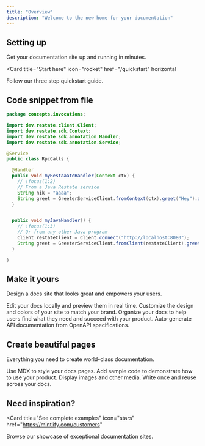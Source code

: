 ```yaml
---
title: "Overview"
description: "Welcome to the new home for your documentation"
---
```


## Setting up

Get your documentation site up and running in minutes.

<Card
  title="Start here"
  icon="rocket"
  href="/quickstart"
  horizontal
>
  Follow our three step quickstart guide.
</Card>

## Code snippet from file

```java RpcCalls.java {CODE_LOAD::../snippets/RpcCalls.java} 
package concepts.invocations;

import dev.restate.client.Client;
import dev.restate.sdk.Context;
import dev.restate.sdk.annotation.Handler;
import dev.restate.sdk.annotation.Service;

@Service
public class RpcCalls {

  @Handler
  public void myRestaaateHandler(Context ctx) {
    // !focus(1:2)
    // From a Java Restate service
    String nik = "aaaa";
    String greet = GreeterServiceClient.fromContext(ctx).greet("Hey").await();
  }


  public void myJavaHandler() {
    // !focus(1:3)
    // Or from any other Java program
    Client restateClient = Client.connect("http://localhost:8080");
    String greet = GreeterServiceClient.fromClient(restateClient).greet("Hi");
  }

}
```

## Make it yours

Design a docs site that looks great and empowers your users.

<Columns cols={2}>
  <Card
    title="Edit locally"
    icon="pen-to-square"
    href="/development"
  >
    Edit your docs locally and preview them in real time.
  </Card>
  <Card
    title="Customize your site"
    icon="palette"
    href="/essentials/settings"
  >
    Customize the design and colors of your site to match your brand.
  </Card>
    <Card
    title="Set up navigation"
    icon="map"
    href="/essentials/navigation"
  >
    Organize your docs to help users find what they need and succeed with your product.
  </Card>
  <Card
    title="API documentation"
    icon="terminal"
    href="/api-reference/introduction"
  >
    Auto-generate API documentation from OpenAPI specifications.
  </Card>
</Columns>

## Create beautiful pages

Everything you need to create world-class documentation.

<Columns cols={2}>
  <Card
    title="Write with MDX"
    icon="pen-fancy"
    href="/essentials/markdown"
  >
    Use MDX to style your docs pages.
  </Card>
  <Card
    title="Code samples"
    icon="code"
    href="/essentials/code"
  >
    Add sample code to demonstrate how to use your product.
  </Card>
  <Card
    title="Images"
    icon="image"
    href="/essentials/images"
  >
    Display images and other media.
  </Card>
  <Card
    title="Reusable snippets"
    icon="recycle"
    href="/essentials/reusable-snippets"
  >
    Write once and reuse across your docs.
  </Card>
</Columns>

## Need inspiration?

<Card
  title="See complete examples"
  icon="stars"
  href="https://mintlify.com/customers"
>
  Browse our showcase of exceptional documentation sites.
</Card>
